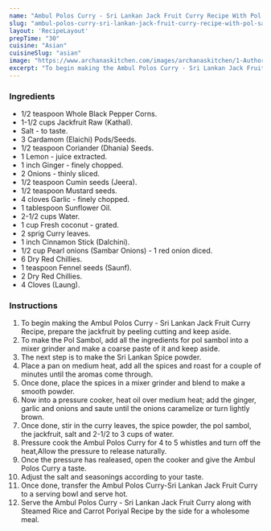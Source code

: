 ---
name: "Ambul Polos Curry - Sri Lankan Jack Fruit Curry Recipe With Pol Sambol"
slug: "ambul-polos-curry-sri-lankan-jack-fruit-curry-recipe-with-pol-sambol"
layout: 'RecipeLayout'
prepTime: "30"
cuisine: "Asian"
cuisineSlug: "asian"
image: "https://www.archanaskitchen.com/images/archanaskitchen/1-Author/admin/Ambul_Polos_Curry__Sri_Lankan_Jack_Fruit_Curry_Recipe_With_Pol_Sambol.jpg"
excerpt: "To begin making the Ambul Polos Curry - Sri Lankan Jack Fruit Curry Recipe, prepare the jackfruit by peeling cutting and keep aside"
---

### Ingredients

- 1/2 teaspoon Whole Black Pepper Corns.
- 1-1/2 cups Jackfruit Raw (Kathal).
- Salt - to taste.
- 3 Cardamom (Elaichi) Pods/Seeds.
- 1/2 teaspoon Coriander (Dhania) Seeds.
- 1 Lemon - juice extracted.
- 1 inch Ginger - finely chopped.
- 2 Onions - thinly sliced.
- 1/2 teaspoon Cumin seeds (Jeera).
- 1/2 teaspoon Mustard seeds.
- 4 cloves Garlic - finely chopped.
- 1 tablespoon Sunflower Oil.
- 2-1/2 cups Water.
- 1 cup Fresh coconut - grated.
- 2 sprig Curry leaves.
- 1 inch Cinnamon Stick (Dalchini).
- 1/2 cup Pearl onions (Sambar Onions) - 1 red onion diced.
- 6 Dry Red Chillies.
- 1 teaspoon Fennel seeds (Saunf).
- 2 Dry Red Chillies.
- 4 Cloves (Laung).

### Instructions

1. To begin making the Ambul Polos Curry - Sri Lankan Jack Fruit Curry Recipe, prepare the jackfruit by peeling cutting and keep aside.
1. To make the Pol Sambol, add all the ingredients for pol sambol into a mixer grinder and make a coarse paste of it and keep aside.
1. The next step is to make the Sri Lankan Spice powder.
1. Place a pan on medium heat, add all the spices and roast for a couple of minutes until the aromas come through.
1. Once done, place the spices in a mixer grinder and blend to make a smooth powder.
1. Now into a pressure cooker, heat oil over medium heat; add the ginger, garlic and onions and saute until the onions caramelize or turn lightly brown.
1. Once done, stir in the curry leaves, the spice powder, the pol sambol, the jackfruit, salt and 2-1/2 to 3 cups of water.
1. Pressure cook the Ambul Polos Curry for 4 to 5 whistles and turn off the heat,Allow the pressure to release naturally.
1. Once the pressure has realeased, open the cooker and give the Ambul Polos Curry a taste.
1. Adjust the salt and seasonings according to your taste.
1. Once done, transfer the Ambul Polos Curry-Sri Lankan Jack Fruit Curry to a serving bowl and serve hot.
1. Serve the Ambul Polos Curry - Sri Lankan Jack Fruit Curry along with Steamed Rice and Carrot Poriyal Recipe by the side for a wholesome meal.
